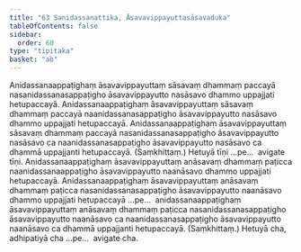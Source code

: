 ```yaml
---
title: "63 Sanidassanattika, Āsavavippayuttasāsavaduka"
tableOfContents: false
sidebar:
  order: 60
type: "tipitaka"
basket: "ab"
---
```



<DynamicBreadcrumb />

<Division number="106">

<Paragraph number="259">
Anidassanaappaṭighaṃ āsavavippayuttaṃ sāsavaṃ dhammaṃ paccayā nasanidassanasappaṭigho āsavavippayutto nasāsavo dhammo uppajjati hetupaccayā. Anidassanaappaṭighaṃ āsavavippayuttaṃ sāsavaṃ dhammaṃ paccayā naanidassanasappaṭigho āsavavippayutto nasāsavo dhammo uppajjati hetupaccayā. Anidassanaappaṭighaṃ āsavavippayuttaṃ sāsavaṃ dhammaṃ paccayā nasanidassanasappaṭigho āsavavippayutto nasāsavo ca naanidassanasappaṭigho āsavavippayutto nasāsavo ca dhammā uppajjanti hetupaccayā. (Saṃkhittaṃ.) Hetuyā tīṇi …pe…  avigate tīṇi.
</Paragraph>

<Paragraph number="260">
Anidassanaappaṭighaṃ āsavavippayuttaṃ anāsavaṃ dhammaṃ paṭicca naanidassanaappaṭigho āsavavippayutto naanāsavo dhammo uppajjati hetupaccayā. Anidassanaappaṭighaṃ āsavavippayuttaṃ anāsavaṃ dhammaṃ paṭicca nasanidassanasappaṭigho āsavavippayutto naanāsavo dhammo uppajjati hetupaccayā …pe…  anidassanaappaṭighaṃ āsavavippayuttaṃ anāsavaṃ dhammaṃ paṭicca nasanidassanasappaṭigho āsavavippayutto naanāsavo ca naanidassanasappaṭigho āsavavippayutto naanāsavo ca dhammā uppajjanti hetupaccayā. (Saṃkhittaṃ.) Hetuyā cha, adhipatiyā cha …pe…  avigate cha.
</Paragraph>
</Division>